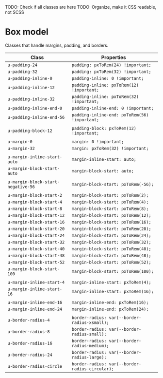 TODO: Check if all classes are here
TODO: Organize, make it CSS readable, not SCSS

# Box model

Classes that handle margins, padding, and borders.

| Class                              | Properties                                      |
| ---------------------------------- | ----------------------------------------------- |
| `u-padding-24`                     | `padding: pxToRem(24) !important;`              |
| `u-padding-32`                     | `padding: pxToRem(32) !important;`              |
| `u-padding-inline-0`               | `padding-inline: 0 !important;`                 |
| `u-padding-inline-12`              | `padding-inline: pxToRem(12) !important;`       |
| `u-padding-inline-32`              | `padding-inline: pxToRem(32) !important;`       |
| `u-padding-inline-end-0`           | `padding-inline-end: 0 !important;`             |
| `u-padding-inline-end-56`          | `padding-inline-end: pxToRem(56) !important;`   |
|                                    |                                                 |
| `u-padding-block-12`               | `padding-block: pxToRem(12) !important;`        |
|                                    |                                                 |
| `u-margin-0`                       | `margin: 0 !important;`                         |
| `u-margin-32`                      | `margin: pxToRem(32) !important;`               |
|                                    |                                                 |
| `u-margin-inline-start-auto`       | `margin-inline-start: auto;`                    |
| `u-margin-block-start-auto`        | `margin-block-start: auto;`                     |
|                                    |                                                 |
| `u-margin-block-start-negative-56` | `margin-block-start: pxToRem(-56);`             |
|                                    |                                                 |
| `u-margin-block-start-2`           | `margin-block-start: pxToRem(2);`               |
| `u-margin-block-start-4`           | `margin-block-start: pxToRem(4);`               |
| `u-margin-block-start-8`           | `margin-block-start: pxToRem(8);`               |
| `u-margin-block-start-12`          | `margin-block-start: pxToRem(12);`              |
| `u-margin-block-start-16`          | `margin-block-start: pxToRem(16);`              |
| `u-margin-block-start-20`          | `margin-block-start: pxToRem(20);`              |
| `u-margin-block-start-24`          | `margin-block-start: pxToRem(24);`              |
| `u-margin-block-start-32`          | `margin-block-start: pxToRem(32);`              |
| `u-margin-block-start-40`          | `margin-block-start: pxToRem(40);`              |
| `u-margin-block-start-48`          | `margin-block-start: pxToRem(48);`              |
| `u-margin-block-start-52`          | `margin-block-start: pxToRem(52);`              |
| `u-margin-block-start-100`         | `margin-block-start: pxToRem(100);`             |
|                                    |                                                 |
| `u-margin-inline-start-4`          | `margin-inline-start: pxToRem(4);`              |
| `u-margin-inline-start-16`         | `margin-inline-start: pxToRem(16);`             |
|                                    |                                                 |
| `u-margin-inline-end-16`           | `margin-inline-end: pxToRem(16);`               |
| `u-margin-inline-end-24`           | `margin-inline-end: pxToRem(24);`               |
|                                    |                                                 |
| `u-border-radius-4`                | `border-radius: var(--border-radius-xsmall);`   |
| `u-border-radius-8`                | `border-radius: var(--border-radius-small);`    |
| `u-border-radius-16`               | `border-radius: var(--border-radius-medium);`   |
| `u-border-radius-24`               | `border-radius: var(--border-radius-large);`    |
| `u-border-radius-circle`           | `border-radius: var(--border-radius-circular);` |
